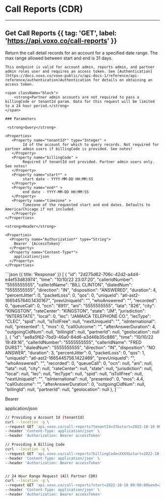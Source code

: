 # Call Reports (CDR)

---

## Get Call Reports {{ tag: 'GET', label: 'https://api.voxo.co/call-reports' }}

<Row>
  <Col>
    Return the call detail records for an account for a specified date range. The max range allowed between start and end is 31 days.

    This endpoint is valid for account admin, reports admin, and partner admin roles user and requires an access token. See [Authentication](https://docs.voxo.co/voxo-public/v/api-docs-1/reference/api-reference/authentication)Authentication for details on obtaining an access token.

    <span className="block">
        <strong>Partner admin accounts are not required to pass a billingCode or tenantId param. Data for this request will be limited to a 24 hour period.</strong>
    </span>

    ### Parameters

     <strong>Query</strong>

    <Properties>
       <Property name="tenantId*" type="Integer" >
            Id of the account for which to query records. Not required for partner admin users if billingCode is provided. See notes!
       </Property>
       <Property name="billingCode" >
            Required if tenantId not provided. Partner admin users only. See notes!
       </Property>
       <Property name="start*" >
            start date - YYYY-MM-DD HH:MM:SS
       </Property>
       <Property name="end*" >
            end date - YYYY-MM-DD HH:MM:SS
       </Property>
       <Property name="timezone" >
            Timezone of the requested start and end dates. Defaults to America/Chicago if not included.
       </Property>
    </Properties>

    <strong>Header</strong>

    <Properties>
      <Property name="Authorization*" type="String">
        Bearer `{AccessToken}`
      </Property>
      <Property name="Content-Type*">
        application/json
      </Property>
    </Properties>

  </Col>
  <Col sticky>
    ```json {{ title: 'Response' }}
    [
        {
            "id": "2d275d62-706c-42d2-a4d4-e4ef53d83974",
            "time": "10/10/22 23:07:20",
            "callerIdNumber": "5555555555",
            "callerIdName": "BILL CLINTON",
            "dialedNum": "5555555555",
            "direction": "IN",
            "disposition": "ANSWERED",
            "duration": 4,
            "percentJitter": 0,
            "packetLoss": 0,
            "qos": 0,
            "uniqueId": "atl-ast2-1665457640.1430167",
            "prevUniqueId": "",
            "whoAnswered": "",
            "recorded": 0,
            "queueCall": 0,
            "ocn": "8911",
            "ani": "5555555555",
            "lata": "826",
            "city": "KINGSTON",
            "rateCenter": "KINGSTON",
            "state": "JM",
            "jurisdiction": "INTERSTATE",
            "local": 0,
            "lec": "JAMAICA TELEPHONE CO.",
            "lecType": "CLEC",
            "spid": null,
            "isTollFree": null,
            "nextUniqueId": "",
            "isInternational": null,
            "presented": 1,
            "mos": 0,
            "callOutcome": "",
            "afterAnswerDuration": 4,
            "outgoingCidNum": null,
            "billingId": null,
            "partnerId": null,
            "geolocation": null
        },
        {
            "id": "ae8a5f62-7bd3-46a0-84d6-a3d46b35c886",
            "time": "10/10/22 19:49:16",
            "callerIdNumber": "5555555555",
            "callerIdName": "FRED DURST",
            "dialedNum": "5555555555",
            "direction": "IN",
            "disposition": "NO ANSWER",
            "duration": 3,
            "percentJitter": 0,
            "packetLoss": 0,
            "qos": 1,
            "uniqueId": "atl-ast2-1665445756.1422469",
            "prevUniqueId": "",
            "whoAnswered": "",
            "recorded": 0,
            "queueCall": 0,
            "ocn": null,
            "ani": null,
            "lata": null,
            "city": null,
            "rateCenter": null,
            "state": null,
            "jurisdiction": null,
            "local": null,
            "lec": null,
            "lecType": null,
            "spid": null,
            "isTollFree": null,
            "nextUniqueId": "",
            "isInternational": null,
            "presented": 0,
            "mos": 4.4,
            "callOutcome": "",
            "afterAnswerDuration": 0,
            "outgoingCidNum": null,
            "billingId": null,
            "partnerId": null,
            "geolocation": null
        },
    ]
    ```
  </Col>
</Row>

Bearer

application/json


```bash {{ title: 'cURL' }}
// Providing a Account Id (tenantId)
curl --location -g \
--request GET 'api.voxo.co/call-reports?tenantId=37&start=2022-10-10 00:00:00&end=2022-12-11 00:00:00&timezone=America/New_York' \
--header 'Content-Type: application/json' \
--header 'Authorization: Bearer accessToken'

// Providing A Billing Code
curl --location -g \
--request GET 'api.voxo.co/call-reports?billingCode=XXXX&start=2022-10-10 00:00:00&end=2022-12-11 00:00:00&timezone=Europe/Dublin' \
--header 'Content-Type: application/json' \
--header 'Authorization: Bearer accessToken'


// 24 Hour Range Request (All Partner CDR)
curl --location -g \
--request GET 'api.voxo.co/call-reports?start=2022-10-10 00:00:00&end=2022-12-11 00:00:00&timezone=Europe/Dublin' \
--header 'Content-Type: application/json' \
--header 'Authorization: Bearer accessToken'
```
